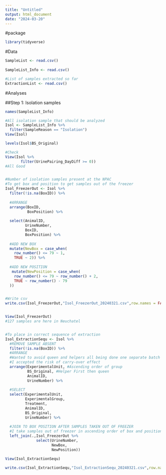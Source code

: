 ```yaml
---
title: "Untitled"
output: html_document
date: "2024-03-20"
---
```


#package

```r

library(tidyverse)

```


#Data

```r

SampleList <- read.csv()
  
SampleList_Info <- read.csv()

#List of samples extracted so far
ExtractionList <- read.csv()

```

#Analyses 


##Step 1: Isolation samples 

```r

names(SampleList_Info)

#All isolation sample that should be analyzed
Isol <- SampleList_Info %>% 
  filter(SampleReason == "Isolation")
View(Isol)

levels(Isol$BS_Original)

#Check
View(Isol %>% 
       filter(UrinePairing_DayDiff >= 0))
#All Good


#Number of isolation samples present at the NPAC
#To get box and position to get samples out of the freezer 
Isol_FreezerOut <- Isol %>% 
  filter(!is.na(BoxID)) %>% 
  
  #ARRANGE
  arrange(BoxID,
          BoxPosition) %>% 
  
  select(AnimalID,
         UrineNumber,
         BoxID,
         BoxPosition) %>%
  
  #ADD NEW BOX 
  mutate(NewBox = case_when(
    row_number() <= 79 ~ 1,
    TRUE ~ 2)) %>% 
  
  #ADD NEW POSITION
   mutate(NewPosition = case_when(
    row_number() <= 79 ~ row_number() + 2,
    TRUE ~ row_number() - 79
  ))


#Write csv
write.csv(Isol_FreezerOut,"Isol_FreezerOut_20240321.csv",row.names = FALSE)


View(Isol_FreezerOut)
#127 samples are here in Neuchatel


#To place in correct sequence of extraction 
Isol_ExtractionSequ <- Isol %>% 
  #REMOVE SAMPLE ABSENT
  filter(!is.na(BoxID)) %>%
  #ARRANGE 
  #Wanted to avoid queen and helpers all being done one separate batch 
  #I accepted the risk of carry-over effect 
  arrange(ExperimentalUnit, #Ascending order of group
          BS_Original, #Helper First then queen
          AnimalID,
          UrineNumber) %>% 
  
  #SELECT 
  select(ExperimentalUnit,
         ExperimentalGroup,
         Treatment,
         AnimalID,
         BS_Original,
         UrineNumber) %>% 
  
  #JOIN TO BOX POSITION AFTER SAMPLES TAKEN OUT OF FREEZER
  #I take samples out of freezer in ascending order of box and position id
  left_join(.,Isol_FreezerOut %>% 
              select(UrineNumber,
                     NewBox,
                     NewPosition))

View(Isol_ExtractionSequ)

write.csv(Isol_ExtractionSequ,"Isol_ExtractionSequ_20240321.csv",row.names = FALSE)

```

